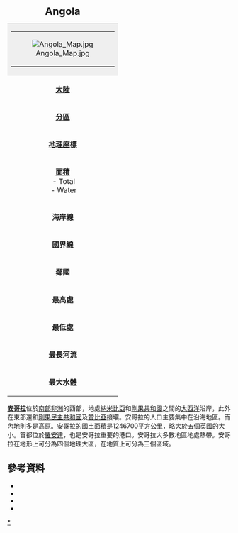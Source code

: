 {| border=1 align=right cellpadding=4 cellspacing=0 width=300 style="margin: 0.5em 0 1em 1em; background: #f9f9f9; border: 1px #aaaaaa solid; border-collapse: collapse; font-size: 95%;"
|+<big><big>'''Angola'''</big></big>
|-
| style="background:#efefef;" align="center" colspan="2" |
{| border="0" cellpadding="2" cellspacing="0"
|-
| align="center" | [[Image:Angola_Map.jpg|right]]
|}
|-
| '''[[大陸|大陸]]''' || [[非洲|非洲]]
|-
| '''[[分區|分區]]''' || [[南部非洲|南部非洲]]
|-
| '''[[地理座標|地理座標]]''' || {{coord|12|30|S|18|30|E|type:country}}
|-
| '''[[面積|面積]]'''<br> - Total <br> - Water
| [[國家面積列表|面積排名]]<br>1,246,700 km²
|-
| '''海岸線''' || 1600 km 
|-
| '''國界線''' || 5,198 km
|-
| '''鄰國''' || [[剛果民主共和國|剛果民主共和國]] 2,511 km <br> [[剛果共和國|剛果共和國]] 201 km <br> [[納米比亞|納米比亞]] 1,376 km <br> [[贊比亞|贊比亞]] 1,110 km
|-
| '''最高處''' || [[Mount_Moco|Mount Moco]], 2,620 m
|-
| '''最低處''' || [[大西洋|大西洋]], 0 m
|-
| '''最長河流''' || [[Congo_River|Congo River]], 4,344 m
|-
| '''最大水體''' || 
|}

'''[[安哥拉|安哥拉]]'''位於[[南部非洲|南部非洲]]的西部，地處[[納米比亞|納米比亞]]和[[剛果共和國|剛果共和國]]之間的[[大西洋|大西洋]]沿岸，此外在東部還和[[剛果民主共和國|剛果民主共和國]]及[[贊比亞|贊比亞]]接壤。安哥拉的人口主要集中在沿海地區。而內地則多是高原。安哥拉的國土面積是1246700平方公里，略大於五個[[英國|英國]]的大小。首都位於[[羅安達|羅安達]]，也是安哥拉重要的港口。安哥拉大多數地區地處熱帶。安哥拉在地形上可分為四個地理大區，在地質上可分為三個區域。

==參考資料==
*{{loc}}
*{{CIA World Factbook}}
*{{StateDept}}
*{{1911}}

{{非洲題目|地理}}
[[Category:安哥拉地理|*]]